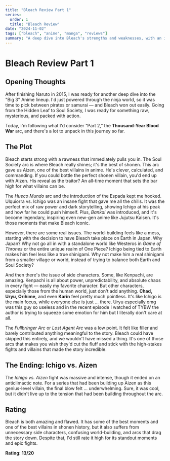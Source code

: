 ```yaml
---
title: "Bleach Review Part 1"
series:
  order: 1
  title: "Bleach Review"
date: "2024-11-02"
tags: ["bleach", "anime", "manga", "reviews"]
summary: "A deep dive into Bleach's strengths and weaknesses, with an iconic Soul Society arc and unforgettable villains, alongside flawed world-building and a cast of underwhelming side characters."
---
```


# Bleach Review Part 1

## Opening Thoughts

After finishing Naruto in 2015, I was ready for another deep dive into the "Big 3" Anime lineup. I'd just powered through the ninja world, so it was time to pick between pirates or samurai — and Bleach won out easily. Going from the Hidden Leaf to Soul Society, I was ready for something raw, mysterious, and packed with action.

Today, I'm following what I'd consider “Part 2,” the **Thousand-Year Blood War** arc, and there's a lot to unpack in this journey so far.

## The Plot

Bleach starts strong with a rawness that immediately pulls you in. The Soul Society arc is where Bleach really shines; it's the best of shonen. This arc gave us Aizen, one of the best villains in anime. He's clever, calculated, and commanding. If you could bottle the perfect shonen villain, you'd end up with Aizen. His reveal as the traitor? An all-time moment that sets the bar high for what villains can be.

The _Hueco Mundo_ arc and the introduction of the Espada kept me hooked. Ulquiorra vs. Ichigo was an insane fight that gave me all the chills. It was the perfect mix of raw power and dark storytelling, showing Ichigo at his peak and how far he could push himself. Plus, _Bankai_ was introduced, and it's become legendary, inspiring even new-gen anime like Jujutsu Kaisen. It's those moments that make Bleach iconic.

However, there are some real issues. The world-building feels like a mess, starting with the decision to have Bleach take place on Earth in Japan. Why Japan? Why not go all in with a standalone world like Westeros in _Game of Thrones_ or the entire unique realm of One Piece? Ichigo being tied to Earth makes him feel less like a true shinigami. Why not make him a real shinigami from a smaller village or world, instead of trying to balance both Earth and Soul Society?

And then there's the issue of side characters. Some, like Kenpachi, are amazing. Kenpachi is all about power, unpredictability, and absolute chaos in every fight — easily my favorite character. But other characters, especially those from the human world, just don't add anything. **Chad, Uryu, Orihime,** and even **Karin** feel pretty much pointless. It's like Ichigo is the main focus, while everyone else is just ... there. Uryu especially omg was this guy so useless and in the recent episode I watched of TYBW the author is trying to squeeze some emotion for him but I literally don't care at all.

The _Fullbringer Arc_ or _Lost Agent Arc_ was a low point. It felt like filler and barely contributed anything meaningful to the story. Bleach could have skipped this entirely, and we wouldn't have missed a thing. It's one of those arcs that makes you wish they'd cut the fluff and stick with the high-stakes fights and villains that made the story incredible.

## The Ending: Ichigo vs. Aizen

The _Ichigo vs. Aizen_ fight was massive and intense, though it ended on an anticlimactic note. For a series that had been building up Aizen as this genius-level villain, the final blow felt ... underwhelming. Sure, it was cool, but it didn't live up to the tension that had been building throughout the arc.

## Rating

Bleach is both amazing and flawed. It has some of the best moments and one of the best villains in shonen history, but it also suffers from unnecessary side characters, confusing world-building, and arcs that drag the story down. Despite that, I'd still rate it high for its standout moments and epic fights.

**Rating: 13/20**
